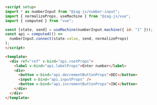 ```md
<script setup>
import * as numberInput from "@zag-js/number-input";
import { normalizeProps, useMachine } from "@zag-js/vue";
import { computed } from "vue";

const [state, send] = useMachine(numberInput.machine({ id: "1" }));
const api = computed(() =>
  numberInput.connect(state.value, send, normalizeProps)
);
</script>

<template>
  <div ref="ref" v-bind="api.rootProps">
    <label v-bind="api.labelProps">Enter number</label>
    <div>
      <button v-bind="api.decrementButtonProps">DEC</button>
      <input v-bind="api.inputProps" />
      <button v-bind="api.incrementButtonProps">INC</button>
    </div>
  </div>
</template>
```
